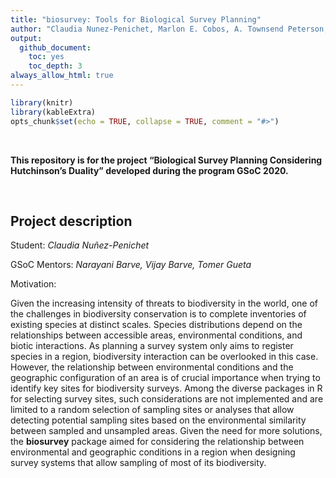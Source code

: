 ```yaml
---
title: "biosurvey: Tools for Biological Survey Planning"
author: "Claudia Nunez-Penichet, Marlon E. Cobos, A. Townsend Peterson, Narayani Barve, Vijay Barve, Tomer Gueta"
output: 
  github_document:
    toc: yes
    toc_depth: 3
always_allow_html: true
---
```


```r
library(knitr)
library(kableExtra)
opts_chunk$set(echo = TRUE, collapse = TRUE, comment = "#>")
```

<br>

**This repository is for the project "Biological Survey Planning Considering Hutchinson’s Duality" developed during the program GSoC 2020.**

<br>

## Project description

Student: *Claudia Nuñez-Penichet*

GSoC Mentors: *Narayani Barve, Vijay Barve, Tomer Gueta*

Motivation:

Given the increasing intensity of threats to biodiversity in the world, one of the challenges in biodiversity conservation is to complete inventories of existing species at distinct scales. Species distributions depend on the relationships between accessible areas, environmental conditions, and biotic interactions. As planning a survey system only aims to register species in a region, biodiversity interaction can be overlooked in this case. However, the relationship between environmental conditions and the geographic configuration of an area is of crucial importance when trying to identify key sites for biodiversity surveys.  Among the diverse packages in R for selecting survey sites,  such considerations are not implemented and are limited to a random selection of sampling sites or analyses that allow detecting potential sampling sites based on the environmental similarity between sampled and unsampled areas. Given the need for more solutions, the  **biosurvey** package aimed for considering the relationship between environmental and geographic conditions in a region when designing survey systems that allow sampling of most of its biodiversity. 
